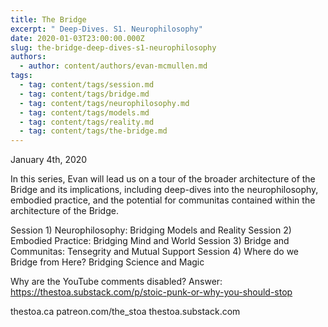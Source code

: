 ```yaml
---
title: The Bridge
excerpt: " Deep-Dives. S1. Neurophilosophy"
date: 2020-01-03T23:00:00.000Z
slug: the-bridge-deep-dives-s1-neurophilosophy
authors:
  - author: content/authors/evan-mcmullen.md
tags:
  - tag: content/tags/session.md
  - tag: content/tags/bridge.md
  - tag: content/tags/neurophilosophy.md
  - tag: content/tags/models.md
  - tag: content/tags/reality.md
  - tag: content/tags/the-bridge.md
---
```


January 4th, 2020

In this series, Evan will lead us on a tour of the broader architecture of the Bridge and its implications, including deep-dives into the neurophilosophy, embodied practice, and the potential for communitas contained within the architecture of the Bridge.

Session 1)
Neurophilosophy: Bridging Models and Reality
Session 2)
Embodied Practice: Bridging Mind and World
Session 3)
Bridge and Communitas: Tensegrity and Mutual Support
Session 4)
Where do we Bridge from Here? Bridging Science and Magic

Why are the YouTube comments disabled? Answer: https://thestoa.substack.com/p/stoic-punk-or-why-you-should-stop

thestoa.ca
patreon.com/the_stoa
thestoa.substack.com
